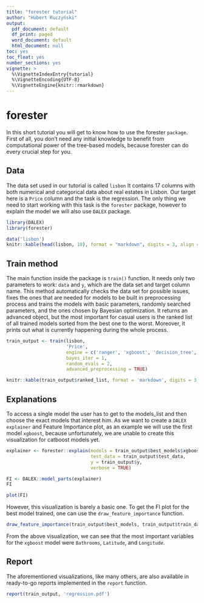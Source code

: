 ---
title: "forester tutorial"
author: "Hubert Ruczyński"
output:
  pdf_document: default
  df_print: paged
  word_document: default
  html_document: null
toc: yes
toc_float: yes
number_sections: yes
vignette: >
  %\VignetteIndexEntry{tutorial} 
  %\VignetteEncoding{UTF-8}
  %\VignetteEngine{knitr::rmarkdown} 
---
# forester

In this short tutorial you will get to know how to use the forester `package`.
First of all, you don't need any initial knowledge to benefit from computational
power of the tree-based models, because forester can do every crucial step for
you. 

## Data

The data set used in our tutorial is called `lisbon` It contains 17 columns with
both numerical and categorical data about real estates in Lisbon. Our target 
here is a `Price` column and the task is the regression. The only thing we need
to start working with this task is the `forester` package, however to explain the
model we will also use `DALEX` package.

```{r eval = TRUE,warning = FALSE, message = FALSE, results = 'hide', imports}
library(DALEX)
library(forester)
```

```{r eval = TRUE, head-lisbon}
data('lisbon')
knitr::kable(head(lisbon, 10), format = "markdown", digits = 3, align = 'c')
```

## Train method

The main function inside the package is `train()` function. It needs only two
parameters to work: `data` and `y`, which are the data set and target column name.
This method automatically checks the data set for possible issues, fixes the ones
that are needed for models to be built in preprocessing process and trains the models
with basic parameters, randomly searched parameters, and the ones chosen by Bayesian
optimization. It returns an advanced object, but the most important for casual
users is the ranked list of all trained models sorted from the best one to the
worst. Moreover, it prints out what is currently happening during the whole process.

```{r eval = TRUE, warning = FALSE, train}
train_output <- train(lisbon, 
                      'Price', 
                      engine = c('ranger', 'xgboost', 'decision_tree', 'lightgbm'),
                      bayes_iter = 1, 
                      random_evals = 2, 
                      advanced_preprocessing = TRUE)
```

```{r eval = TRUE, ranked_list}
knitr::kable(train_output$ranked_list, format = 'markdown', digits = 3, format.args = list(big.mark = ',', scientific = FALSE), align = 'c')
```
## Explanations

To access a single model the user has to get to the models_list and then choose the
exact models that interest him. As we want to create a `DALEX explainer` and 
Feature Importance plot, as an example we will use the first model `xgboost`,
because unfortunately, we are unable to create this visualization for catboost models
yet.

```{r eval = TRUE, explainer}
explainer <- forester::explain(models = train_output$best_models$xgboost_model, 
                               test_data = train_output$test_data, 
                               y = train_output$y, 
                               verbose = TRUE)
```

```{r eval = TRUE, FI}
FI <- DALEX::model_parts(explainer)
FI
```
```{r eval = TRUE, FI_plot_basic}
plot(FI)
```

However, this visualization is barely a basic one. To get the FI plot for the best 
model trained, one can use the `draw_feature_importance` function.

```{r eval = TRUE, FI_plot}
draw_feature_importance(train_output$best_models, train_output$train_data, train_output$y)
```

From the above visualization, we can see that the most important variables for the
`xgboost` model were `Bathrooms`, `Latitude`, and `Longitude`.

## Report

The aforementioned visualizations, like many others, are also available in ready-to-go
reports implemented in the `report` function.

```{r eval = TRUE, report}
report(train_output, 'regression.pdf')
```

